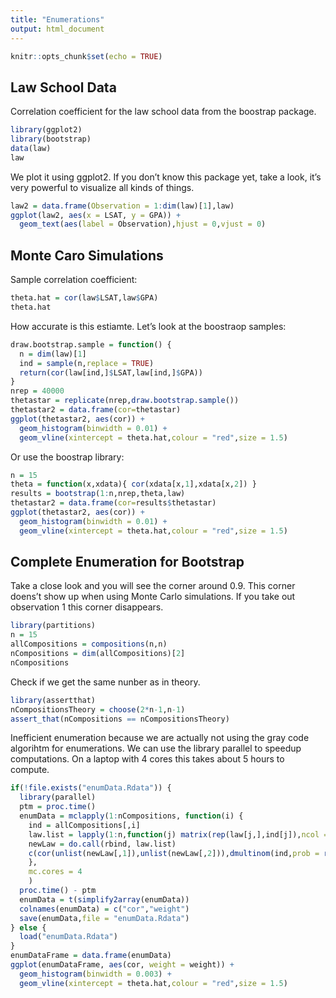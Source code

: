 ```yaml
---
title: "Enumerations"
output: html_document
---
```


```r
knitr::opts_chunk$set(echo = TRUE)
```

## Law School Data

Correlation coefficient for the law school data from the boostrap package.

```r
library(ggplot2)
library(bootstrap)
data(law)
law
```

We plot it using ggplot2. If you don't know this package yet, take a look, it's very powerful to visualize all kinds of things.

```r
law2 = data.frame(Observation = 1:dim(law)[1],law)
ggplot(law2, aes(x = LSAT, y = GPA)) + 
  geom_text(aes(label = Observation),hjust = 0,vjust = 0)
```

## Monte Caro Simulations

Sample correlation coefficient:

```r
theta.hat = cor(law$LSAT,law$GPA)
theta.hat
```

How accurate is this estiamte. Let's look at the boostraop samples:

```r
draw.bootstrap.sample = function() {
  n = dim(law)[1]
  ind = sample(n,replace = TRUE)
  return(cor(law[ind,]$LSAT,law[ind,]$GPA))
}
nrep = 40000
thetastar = replicate(nrep,draw.bootstrap.sample())
thetastar2 = data.frame(cor=thetastar)
ggplot(thetastar2, aes(cor)) + 
  geom_histogram(binwidth = 0.01) +
  geom_vline(xintercept = theta.hat,colour = "red",size = 1.5)
```

Or use the boostrap library:

```r
n = 15
theta = function(x,xdata){ cor(xdata[x,1],xdata[x,2]) }
results = bootstrap(1:n,nrep,theta,law)
thetastar2 = data.frame(cor=results$thetastar)
ggplot(thetastar2, aes(cor)) + 
  geom_histogram(binwidth = 0.01) +
  geom_vline(xintercept = theta.hat,colour = "red",size = 1.5)
```

## Complete Enumeration for Bootstrap

Take a close look and you will see the corner around 0.9. This corner doens't show up when using Monte Carlo simulations. If you take out observation 1 this corner disappears.

```r
library(partitions)
n = 15
allCompositions = compositions(n,n)
nCompositions = dim(allCompositions)[2]
nCompositions
```

Check if we get the same nunber as in theory.

```r
library(assertthat)
nCompositionsTheory = choose(2*n-1,n-1)
assert_that(nCompositions == nCompositionsTheory)
```

Inefficient enumeration because we are actually not using the gray code algorihtm for enumerations. We can use the library parallel to speedup computations. On a laptop with 4 cores this takes about 5 hours to compute.

```r
if(!file.exists("enumData.Rdata")) {
  library(parallel)
  ptm = proc.time()
  enumData = mclapply(1:nCompositions, function(i) {
    ind = allCompositions[,i]
    law.list = lapply(1:n,function(j) matrix(rep(law[j,],ind[j]),ncol = 2 ,byrow = TRUE))
    newLaw = do.call(rbind, law.list)
    c(cor(unlist(newLaw[,1]),unlist(newLaw[,2])),dmultinom(ind,prob = rep(1,n)))
    },
    mc.cores = 4
    )
  proc.time() - ptm
  enumData = t(simplify2array(enumData))
  colnames(enumData) = c("cor","weight")
  save(enumData,file = "enumData.Rdata")  
} else {
  load("enumData.Rdata")
}
enumDataFrame = data.frame(enumData)
ggplot(enumDataFrame, aes(cor, weight = weight)) + 
  geom_histogram(binwidth = 0.003) +
  geom_vline(xintercept = theta.hat,colour = "red",size = 1.5)
```
